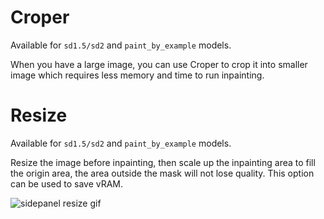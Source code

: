 
# Croper

Available for `sd1.5/sd2` and `paint_by_example` models.

When you have a large image, you can use Croper to crop it into smaller image which requires less memory and time to run inpainting.

<YouTube youTubeId="NSAN3TzfhaI" />

# Resize

Available for `sd1.5/sd2` and `paint_by_example` models.

Resize the image before inpainting, then scale up the inpainting area to fill the origin area, the area outside the mask will not lose quality. This option can be used to save vRAM.

<Image src={sidepanelResizeGif} alt="sidepanel resize gif" height={500} />
